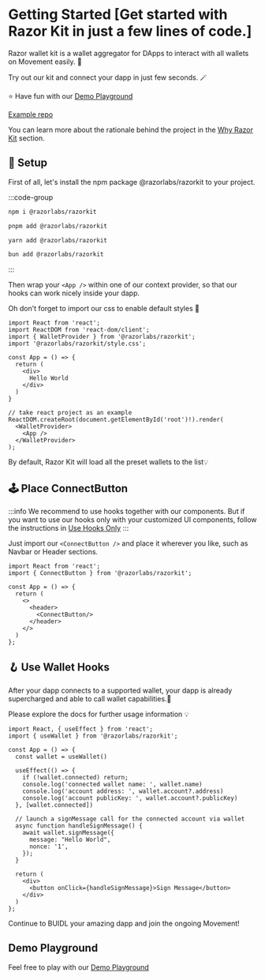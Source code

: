 # Getting Started [Get started with Razor Kit in just a few lines of code.]

Razor wallet kit is a wallet aggregator for DApps to interact with all wallets on Movement easily. 🥳

Try out our kit and connect your dapp in just few seconds. 🪄

⭐️ Have fun with our [Demo Playground](https://kit-demo.razorwallet.xyz/)

[Example repo](https://github.com/razorlabsorg/wallet-kit-vite-example)

You can learn more about the rationale behind the project in the [Why Razor Kit](/docs/introduction) section.


## 🔨 Setup
First of all, let's install the npm package @razorlabs/razorkit to your project.

:::code-group

```bash [npm]
npm i @razorlabs/razorkit
```

```bash [pnpm]
pnpm add @razorlabs/razorkit
```

```bash [yarn]
yarn add @razorlabs/razorkit
```

```bash [bun]
bun add @razorlabs/razorkit
```

:::

Then wrap your `<App />` within one of our context provider, so that our hooks can work nicely inside your dapp.

Oh don't forget to import our css to enable default styles 🎨

```tsx twoslash
import React from 'react';
import ReactDOM from 'react-dom/client';
import { WalletProvider } from '@razorlabs/razorkit';
import '@razorlabs/razorkit/style.css';

const App = () => {
  return (
    <div>
      Hello World
    </div>
  )
}

// take react project as an example
ReactDOM.createRoot(document.getElementById('root')!).render(
  <WalletProvider>
    <App />
  </WalletProvider>
);
```

By default, Razor Kit will load all the preset wallets to the list💡

## 🕹 Place ConnectButton
:::info
We recommend to use hooks together with our components. But if you want to use our hooks 
only with your customized UI components, follow the instructions in [Use Hooks Only](/docs/guides/use-hooks-only)
:::

Just import our `<ConnectButton />` and place it wherever you like, such as Navbar or Header sections.

```tsx twoslash
import React from 'react';
import { ConnectButton } from '@razorlabs/razorkit';

const App = () => {
  return (
    <>
      <header>
        <ConnectButton/>
      </header>
    </>
  )
};
```

## 🪝 Use Wallet Hooks
After your dapp connects to a supported wallet, your dapp is already supercharged and able 
to call wallet capabilities.🎉

Please explore the docs for further usage information 💡

```tsx twoslash
import React, { useEffect } from 'react';
import { useWallet } from '@razorlabs/razorkit';

const App = () => {
  const wallet = useWallet()

  useEffect(() => {
    if (!wallet.connected) return;
    console.log('connected wallet name: ', wallet.name)
    console.log('account address: ', wallet.account?.address)
    console.log('account publicKey: ', wallet.account?.publicKey)
  }, [wallet.connected])

  // launch a signMessage call for the connected account via wallet
  async function handleSignMessage() {
    await wallet.signMessage({
      message: "Hello World",
      nonce: '1',
    });
  }

  return (
    <div>
      <button onClick={handleSignMessage}>Sign Message</button>
    </div>
  )
};
```

Continue to BUIDL your amazing dapp and join the ongoing Movement!

## Demo Playground
Feel free to play with our [Demo Playground](https://kit-demo.razorwallet.xyz/)
